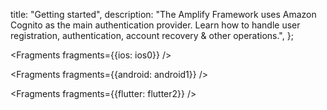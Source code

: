   title: "Getting started",
  description: "The Amplify Framework uses Amazon Cognito as the main authentication provider. Learn how to handle user registration, authentication, account recovery & other operations.",
};

<inline-fragment platform="js" src="/fragments/js/getting-started.md"></inline-fragment>


<Fragments fragments={{ios: ios0}} />


<Fragments fragments={{android: android1}} />


<Fragments fragments={{flutter: flutter2}} />